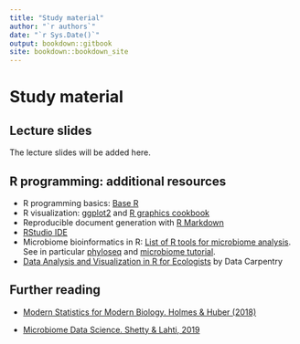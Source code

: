 ```yaml
---
title: "Study material"
author: "`r authors`"
date: "`r Sys.Date()`"
output: bookdown::gitbook
site: bookdown::bookdown_site
---
```


# Study material

## Lecture slides

The lecture slides will be added here.


## R programming: additional resources

 * R programming basics: [Base R](https://www.rstudio.com/wp-content/uploads/2016/10/r-cheat-sheet-3.pdf)
 * R visualization: [ggplot2](https://www.rstudio.com/wp-content/uploads/2016/11/ggplot2-cheatsheet-2.1.pdf) and [R graphics cookbook](http://www.cookbook-r.com/Graphs/)
 * Reproducible document generation with [R Markdown](https://www.rstudio.com/wp-content/uploads/2016/03/rmarkdown-cheatsheet-2.0.pdf)  
 * [RStudio IDE](https://www.rstudio.com/wp-content/uploads/2016/01/rstudio-IDE-cheatsheet.pdf)  
 * Microbiome bioinformatics in R: [List of R tools for microbiome analysis](https://microsud.github.io/Tools-Microbiome-Analysis/). See in particular [phyloseq](http://journals.plos.org/plosone/article?id=10.1371/journal.pone.0061217) and [microbiome tutorial](http://microbiome.github.io/tutorials/).
 * [Data Analysis and Visualization in R for Ecologists](https://datacarpentry.org/R-ecology-lesson/) by Data Carpentry


## Further reading

- [Modern Statistics for Modern Biology. Holmes & Huber (2018)](http://web.stanford.edu/class/bios221/book/)

- [Microbiome Data Science. Shetty & Lahti, 2019](https://openresearchlabs.github.io/publications/papers/2018-Shetty-Lahti-MDS.pdf)










